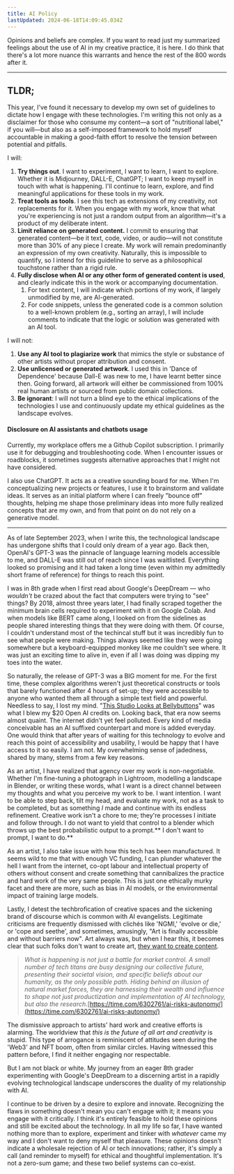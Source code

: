 ```yaml
---
title: AI Policy
lastUpdated: 2024-06-18T14:09:45.034Z
---
```


Opinions and beliefs are complex. If you want to read just my summarized feelings about the use of AI in my creative practice, it is here. I do think that there's a lot more nuance this warrants and hence the rest of the 800 words after it.

***

## TLDR;

This year, I've found it necessary to develop my own set of guidelines to dictate how I engage with these technologies. I'm writing this not only as a disclaimer for those who consume my content—a sort of "nutritional label," if you will—but also as a self-imposed framework to hold myself accountable in making a good-faith effort to resolve the tension between potential and pitfalls.

I will:

1. **Try things out**. I want to experiment, I want to learn, I want to explore. Whether it is Midjourney, DALL-E, ChatGPT; I want to keep myself in touch with what is happening. I'll continue to learn, explore, and find meaningful applications for these tools in my work.
2. **Treat tools as tools**. I see this tech as extensions of my creativity, not replacements for it. When you engage with my work, know that what you're experiencing is not just a random output from an algorithm—it's a product of my deliberate intent.
3. **Limit reliance on generated content.** I commit to ensuring that generated content—be it text, code, video, or audio—will not constitute more than 30% of any piece I create. My work will remain predominantly an expression of my own creativity. Naturally, this is impossible to quantify, so I intend for this guideline to serve as a philosophical touchstone rather than a rigid rule.
4. **Fully disclose when AI or any other form of generated content is used**, and clearly indicate this in the work or accompanying documentation.
   1. For text content, I will indicate which portions of my work, if largely unmodified by me, are AI-generated.
   2. For code snippets, unless the generated code is a common solution to a well-known problem (e.g., sorting an array), I will include comments to indicate that the logic or solution was generated with an AI tool.

I will not:

1. **Use any AI tool to plagiarize work** that mimics the style or substance of other artists without proper attribution and consent.
2. **Use unlicensed or generated artwork**. I used this in 'Dance of Dependence' because Dall-E was new to me, I have learnt better since then. Going forward, all artwork will either be commissioned from 100% real human artists or sourced from public domain collections.
3. **Be ignorant**: I will not turn a blind eye to the ethical implications of the technologies I use and continuously update my ethical guidelines as the landscape evolves.

#### Disclosure on AI assistants and chatbots usage

Currently, my workplace offers me a Github Copilot subscription. I primarily use it for debugging and troubleshooting code. When I encounter issues or roadblocks, it sometimes suggests alternative approaches that I might not have considered.

I also use ChatGPT. It acts as a creative sounding board for me. When I'm conceptualizing new projects or features, I use it to brainstorm and validate ideas. It serves as an initial platform where I can freely "bounce off" thoughts, helping me shape those preliminary ideas into more fully realized concepts that are my own, and from that point on do not rely on a generative model.

***

As of late September 2023, when I write this, the technological landscape has undergone shifts that I could only dream of a year ago. Back then, OpenAI's GPT-3 was the pinnacle of language learning models accessible to me, and DALL-E was still out of reach since I was waitlisted. Everything looked so promising and it had taken a long time (even within my admittedly short frame of reference) for things to reach this point.

I was in 8th grade when I first read about Google's DeepDream — who *wouldn't* be crazed about the fact that computers were trying to "see" things? By 2018, almost three years later, I had finally scraped together the minimum brain cells required to experiment with it on Google Colab. And when models like BERT came along, I looked on from the sidelines as people shared interesting things that they were doing with them. Of course, I couldn't understand most of the techincal stuff but it was incredibly fun to see what people were making. Things always seemed like they were going somewhere but a keyboard-equipped monkey like me couldn't see where. It was just an exciting time to alive in, even if all I was doing was dipping my toes into the water.

So naturally, the release of GPT-3 was a BIG moment for me. For the first time, these complex algorithms weren't just theoretical constructs or tools that barely functioned after 4 hours of set-up; they were accessible to anyone who wanted them all through a simple text field and powerful. Needless to say, I lost my mind. "[This Studio Looks at Bellybuttons](https://thedivtagguy.netlify.app/projects/bellybutton/)" was what I blew my $20 Open AI credits on. Looking back, that era now seems almost quaint. The internet didn't yet feel polluted. Every kind of media conceivable has an AI suffixed counterpart and more is added everyday. One would think that after years of waiting for this technology to evolve and reach this point of accessibility and usability, I would be happy that I have access to it so easily. I am not. My overwhelming sense of jadedness, shared by many, stems from a few key reasons.

As an artist, I have realized that agency over my work is non-negotiable. Whether I'm fine-tuning a photograph in Lightroom, modelling a landscape in Blender, or writing these words, what I want is a direct channel between my thoughts and what you perceive my work to be. I want intention. I want to be able to step back, tilt my head, and evaluate my work, not as a task to be completed, but as something *I* made and continue with its endless refinement. Creative work isn't a chore to me; they're processes I initiate and follow through. I do not want to yield that control to a blender which throws up the best probabilistic output to a prompt.\*\* I don't want to prompt, I want to do.\*\*

As an artist, I also take issue with how this tech has been manufactured. It seems wild to me that with enough VC funding, I can plunder whatever the hell I want from the internet, co-opt labour and intellectual property of others without consent and create something that cannibalizes the practice and hard work of the very same people. This is just one ethically murky facet and there are more, such as bias in AI models, or the environmental impact of training large models.

Lastly, I detest the techbrofication of creative spaces and the sickening brand of discourse which is common with AI evangelists. Legitimate criticisms are frequently dismissed with clichés like 'NGMI,' 'evolve or die,' or 'cope and seethe', and sometimes, amusingly, "Art is finally accessible and without barriers now". Art always was, but when I hear this, it becomes clear that such folks don't want to create art, [they want to create content](https://twitter.com/codyschneiderxx/status/1703461460569895002).

> *What is happening is not just a battle for market control. A small number of tech titans are busy designing our collective future, presenting their societal vision, and specific beliefs about our humanity, as the only possible path. Hiding behind an illusion of natural market forces, they are harnessing their wealth and influence to shape not just productization and implementation of AI technology, but also the research.*[https://time.com/6302761/ai-risks-autonomy/](https://time.com/6302761/ai-risks-autonomy/)

The dismissive approach to artists' hard work and creative efforts is alarming. The worldview that *this is the future of all art and creativity* is stupid. This type of arrogance is reminiscent of attitudes seen during the
'Web3' and NFT boom, often from similar circles. Having witnessed this pattern before, I find it neither engaging nor respectable.

But I am not black or white. My journey from an eager 8th grader experimenting with Google's DeepDream to a discerning artist in a rapidly evolving technological landscape underscores the duality of my relationship with AI.

I continue to be driven by a desire to explore and innovate. Recognizing the flaws in something doesn't mean you can't engage with it; it means you engage with it critically. I think it's entirely feasible to hold these opinions and still be excited about the technology. In all my life so far, I have wanted nothing more than to explore, experiment and tinker with *whatever* came my way and I don't want to deny myself that pleasure. These opinions doesn't indicate a wholesale rejection of AI or tech innovations; rather, it's simply a call (and reminder to myself) for ethical and thoughtful implementation. It's not a zero-sum game; and these two belief systems can co-exist.
